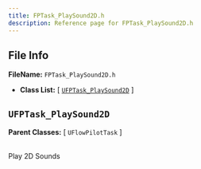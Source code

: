 ```yaml
---
title: FPTask_PlaySound2D.h
description: Reference page for FPTask_PlaySound2D.h
---
```


## File Info

__FileName:__ `FPTask_PlaySound2D.h`
- __Class List:__ 
[ [`UFPTask_PlaySound2D`](#ufptask_playsound2d) ]


## `UFPTask_PlaySound2D` 


__Parent Classes:__
[ `UFlowPilotTask` ]

 \
Play 2D Sounds 
